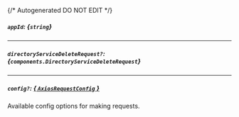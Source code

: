 {/* Autogenerated DO NOT EDIT  */}

##### `appId`: *{`string`}*

---
##### `directoryServiceDeleteRequest?`: *{`components.DirectoryServiceDeleteRequest`}*
<Collapsible openLabel={Labels.showProperties} closeLabel={Labels.hideProperties}>
    <DirectoryServiceDeleteRequest/>
</Collapsible>

---
##### `config?`: [*{ `AxiosRequestConfig` }*](https://axios-http.com/docs/req_config)
Available config options for making requests.


